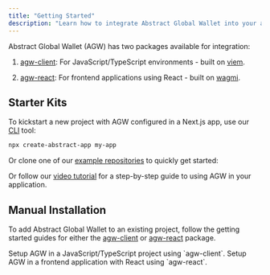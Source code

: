 ```yaml
---
title: "Getting Started"
description: "Learn how to integrate Abstract Global Wallet into your application."
---
```


Abstract Global Wallet (AGW) has two packages available for integration:

1. <Icon icon="js" /> [agw-client](/abstract-global-wallet/agw-client/getting-started):
   For JavaScript/TypeScript environments - built on [viem](https://github.com/wagmi-dev/viem).

2. <Icon icon="react" /> [agw-react](/abstract-global-wallet/agw-react/getting-started):
   For frontend applications using React - built on [wagmi](https://github.com/wagmi-dev/wagmi).

## Starter Kits

To kickstart a new project with AGW configured in a Next.js app, use our [CLI](TODO) tool:

```bash
npx create-abstract-app my-app
```

Or clone one of our [example repositories](https://github.com/Abstract-Foundation/examples)
to quickly get started:

<CardGroup cols={3}>
  <Card title="TypeScript + AGW" icon="js" href="TODO" />
  <Card title="Next.js + AGW" icon="react" href="TODO" />
  <Card title="Next.js, AGW, & RainbowKit" icon="react" href="TODO" />
</CardGroup>

Or follow our [video tutorial](TODO) for a step-by-step guide to using AGW in your application.

<Card
  title="YouTube Video: Get Started with Abstract Global Wallet"
  icon="youtube"
  href="TODO"
/>

## Manual Installation

To add Abstract Global Wallet to an existing project, follow the getting started guides
for either the [agw-client](/abstract-global-wallet/agw-client/getting-started)
or [agw-react](/abstract-global-wallet/agw-react/getting-started) package.

<CardGroup cols={2}>
  <Card
    title="Get Started: agw-client"
    icon="js"
    href="/abstract-global-wallet/agw-client/getting-started"
  >
    Setup AGW in a JavaScript/TypeScript project using `agw-client`.
  </Card>
  <Card
    title="Get Started: agw-react"
    icon="react"
    href="/abstract-global-wallet/agw-react/getting-started"
  >
    Setup AGW in a frontend application with React using `agw-react`.
  </Card>
</CardGroup>

